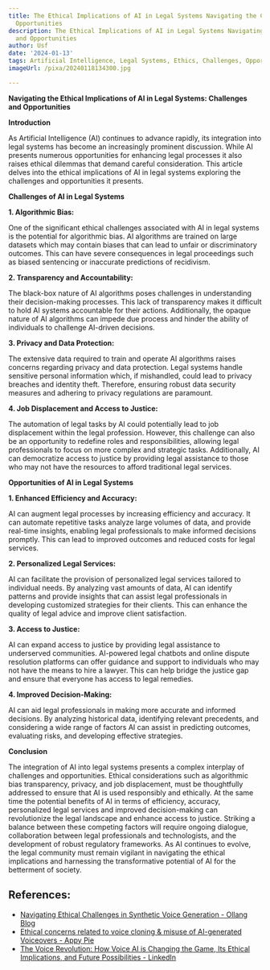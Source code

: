 ```yaml
---
title: The Ethical Implications of AI in Legal Systems Navigating the Challenges and
  Opportunities
description: The Ethical Implications of AI in Legal Systems Navigating the Challenges
  and Opportunities
author: Usf
date: '2024-01-13'
tags: Artificial Intelligence, Legal Systems, Ethics, Challenges, Opportunities
imageUrl: /pixa/20240118134300.jpg

---
```

**Navigating the Ethical Implications of AI in Legal Systems:  Challenges and  Opportunities**

**Introduction**

As Artificial Intelligence (AI) continues to advance rapidly, its integration into legal  systems has become an increasingly prominent discussion. While AI presents numerous opportunities for enhancing legal  processes it also raises  ethical dilemmas that  demand careful consideration. This article delves into the ethical  implications of AI in legal systems exploring the challenges and opportunities it presents.

**Challenges of AI in Legal Systems**

**1. Algorithmic Bias:**

One  of the significant ethical challenges associated with  AI in legal systems is the potential  for  algorithmic bias. AI algorithms are trained on large datasets which may contain biases that can lead to  unfair or discriminatory outcomes. This can have severe consequences in legal proceedings  such as biased sentencing or inaccurate  predictions of recidivism.

**2. Transparency and Accountability:**

The black-box nature of AI algorithms poses challenges in understanding their decision-making processes. This lack of transparency makes it  difficult to hold AI systems accountable for their actions. Additionally,  the opaque nature of AI algorithms can  impede  due process and hinder the ability  of individuals  to challenge AI-driven decisions.

**3. Privacy and Data Protection:**

The extensive data required to train and operate AI  algorithms  raises concerns regarding privacy and data protection. Legal systems handle sensitive personal information which, if mishandled,  could lead to privacy breaches and identity theft. Therefore, ensuring robust data security measures and adhering  to privacy regulations are paramount.

**4. Job Displacement and Access to  Justice:**

The  automation of  legal tasks by AI could potentially lead to job displacement  within the legal profession. However, this challenge can also be an opportunity  to redefine roles and  responsibilities, allowing  legal professionals to focus on more complex and strategic tasks. Additionally,  AI  can democratize access to justice by providing legal assistance to those  who may not have the resources  to afford traditional legal services.

**Opportunities of AI in Legal  Systems**

**1. Enhanced Efficiency and Accuracy:**

AI can augment legal processes by increasing efficiency and accuracy. It can automate repetitive tasks analyze large volumes of data, and provide real-time insights, enabling legal professionals to make informed decisions promptly. This can lead to improved outcomes and reduced costs for  legal services.

**2. Personalized Legal Services:**

AI can  facilitate the provision  of personalized legal services  tailored to individual needs. By analyzing vast amounts of data, AI can identify patterns and  provide insights that can assist legal professionals in  developing customized strategies for their clients. This can enhance the quality of  legal advice and improve client satisfaction.

**3. Access to Justice:**

AI  can  expand access to justice by providing legal assistance to underserved communities. AI-powered legal chatbots and online dispute resolution platforms can offer guidance and support to individuals who may not have the  means to hire a lawyer.  This can help bridge  the justice gap and ensure that everyone has access to legal remedies.

**4. Improved Decision-Making:**

AI can aid legal professionals in making more accurate and informed decisions. By analyzing  historical data, identifying relevant precedents, and considering a wide range  of factors AI can  assist in predicting outcomes, evaluating risks, and developing effective strategies.

**Conclusion**

The integration of AI into legal systems presents a complex interplay of challenges and  opportunities.  Ethical considerations such as algorithmic bias transparency, privacy, and job displacement, must be thoughtfully addressed to ensure  that AI  is used responsibly and ethically. At the same time the potential benefits of AI in terms of efficiency, accuracy, personalized legal services and improved decision-making can revolutionize the legal landscape and  enhance access to  justice. Striking a balance  between these competing factors will require  ongoing  dialogue, collaboration between legal professionals and technologists, and the development of robust regulatory frameworks. As AI continues to evolve, the legal community must remain  vigilant in navigating the ethical implications and harnessing the transformative potential of AI for the betterment of society.

## References:
- [Navigating Ethical Challenges in Synthetic Voice Generation - Ollang Blog](https://blog.ollang.com/en/blog-details/navigating-ethical-challenges-in-synthetic-voice-generation)
- [Ethical concerns related to voice cloning & misuse of AI-generated Voiceovers - Appy Pie](https://www.appypie.com/blog/ethical-concerns-ai-generated-voiceovers)
- [The Voice Revolution: How Voice AI is Changing the Game, Its Ethical Implications, and Future Possibilities - LinkedIn](https://www.linkedin.com/pulse/voice-revolution-how-ai-changing-game-its-ethical-future-bart-veenman)
